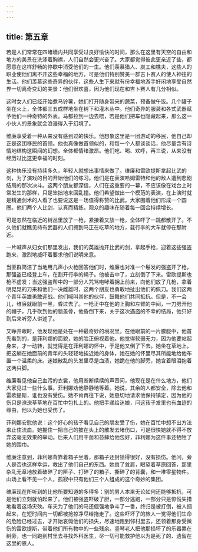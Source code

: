 ```yaml
---
---
---
```

title: 第五章
---




若是人们常常在四堵墙内共同享受过良好愉快的时间，那么在这里有天空的自由和地方的美景在洗涤着胸襟，人们自然会更兴奋了。大家都觉得彼此更亲近了些，都愿意在这样舒畅的停歇中消受他们的一生。他们羡慕猎人、炭工和樵夫，这些人的职业使他们离不开这些幸福的地方，可是他们特别赞美一群吉卜赛人的使人神往的生活。他们羡慕这些奇异的伙伴，这些人生下来就有份幸福地游手好闲地享受自然界一切离奇变幻的美景：他们很欢喜，因为他们现在和吉卜赛人有几分相似。

这时女人们已经开始煮马铃薯，她们打开随身带来的蔬菜，预备做午饭。几个罐子坐在火上，全体都三五成群地坐在树下和灌木丛中。他们奇异的服装和各式武器赋予他们一种奇特的外表。马都拉到一边去喂，若是他们把车也隐藏起来，那么这一小伙人的景象就会浪漫得入于幻境了。

维廉享受着一种从来没有感到过的快乐。他想象这里是一团游动的移民，他自己却正是这团移民的首领。他也真像做首领似的，和每一个人都谈谈话，他尽量含有诗情地结构这瞬间的幻想。全体都情绪激昂。他们吃、喝、欢呼，再三说，从来没有经历过比这更幸福的时刻。

这种快乐没有持续多久，年轻人就想出事情来做了。维廉和雷欧提斯拿起比武的剑，为了演戏的目的开始他们的练习。他们是在表演哈姆雷特和他的敌人遭到悲剧结局的那次决斗。这两个朋友都深信，人们在这重要的一幕，不应该像在戏台上时常发生的那样，只是笨拙地来回乱撞。他们希望做出一个模范的表演，在上演时就是精通剑术的人看了也要说这是一场值得称赞的比武。大家围着他们形成一个圆圈。他们两个人比剑，认真而精练，观众的趣味在随着每一回合持续增长。

可是忽然在临近的树丛里放了一枪，紧接着又放一枪，全体吓了一跳都散开了。不久他们就瞧见持有武器的人们拥到马正在吃草的地方，载行李的大车就停在那附近。

一片喊声从妇女们那里发出，我们的英雄抛开比武的剑，拿起手枪，迎着这些强盗跑来，激烈地威吓着要求他们说明来意。

当匪群简洁了当地用几声小火枪回答他们时，维廉也对准一个鬈发的强盗开了枪，那强盗已经登上车，在割开行李的绳子。他被击中了，立刻倒了下来。雷欧提斯也枪不虚发；当这强盗帮中的一部分人咒骂咆哮着拥上前来，向他们放了几枪，拿着明晃晃的刀来和他们一决雌雄时，这两个朋友也勇敢地扯出他们的佩刀。我们这两个青年英雄勇敢迎战。他们喊叫其他的伙伴，鼓舞他们共同抵抗。但是，不一会儿，维廉就眼前一黑，昏过去了。一枪正中在他的上胸和左臂的中间，一刀劈开他的帽子，几乎砍到他的脑盖骨，他昏倒下来，关于这次遇盗的不幸的结局，他只好到后来听旁人讲述了。

又睁开眼时，他发现他是处在一种最奇妙的境况里。在他眼前的一片朦胧中，他首先看到的，是菲利娜的面貌，她的脸正俯视着他。他觉得软弱无力，因为他要站起身来，才一动转，就觉得是在菲利娜的怀中，于是他又倒了下去。她坐在草地上，把这躺在她面前的青年的头轻轻地挨近她的身体，她在她的怀里尽其所能地给他布置一个温柔的床。迷娘散乱的头发里尽是血渍，她跪在他的脚旁，她含着眼泪抱着这两只脚。

维廉看见他自己血污的衣裳，他用断断续续的声音问，他现在是在什么地方，他们大家见过一些什么事。菲利娜劝他静静地等着。她说，其余的人都安全，除去他和雷欧提斯，谁也没有受伤。她不肯再往下说，她恳切地请求他保持镇定，因为他的伤只是潦潦草草地在百忙中包扎上的。他把手递给迷娘，问这孩子发里也有血迹的缘由，他以为她也受伤了。

菲利娜安慰他说：这个好心的孩子看见自己的朋友受了伤，她在百忙中想不出方法来止住流血。她握住一把自己的披在头上的散发去堵伤口，可是很快她就不得不放弃这毫无效果的举动。后来人们用干菌和苔藓给他包好，菲利娜为这件事还牺牲了她的围巾。

维廉注意到，菲利娜背靠着箱子坐着，那箱子还封锁得很好，没有损伤。他问，旁人是否也这样幸运，救出了他们自己的东西。她耸了耸肩，眼望着草原回答，那里杂乱无章地放着破碎了的匣子、打碎了的箱子、撕碎了的背囊，和一堆零星物件。山场上看不见一个人，孤寂中只有他们三个人组成的这个奇妙的集团。

维廉现在所听到的比他所要知道的多得多：别的男人本来无论如何还能够抵抗，可是他们立刻就怕起来了。他们被强盗吓破了胆，一部分逃跑，一部分只是惊慌失措地看着这场灾殃。车夫为了他们的马还倔强地争斗了一番，终归是被打倒，被人捆起来，在短时间内一切都被抢掠净尽给拖走了。这些吓坏了的旅人一觉得他们生命的危险已经过去，才开始哀恸他们的损失，尽速地跑到邻村里去，还领着那身受微伤的雷欧提斯，带着他们所有物中的一些残余。竖琴老人把他那损坏了的乐器靠在树旁，也一同跑到村里去寻找外科医生，尽一切可能救护他以为是死了的、遗留在这里的恩人。